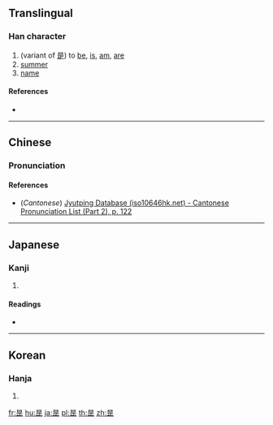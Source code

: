 {{also|是}}
==Translingual==

===Han character===
{{Han char|rn=72|rad=日|as=05|sn=9|four=|canj=AMYM|ids=⿱[[日]][[正]]}}

# (variant of [[是]]) to [[be]], [[is]], [[am]], [[are]]
# [[summer]]
# [[name]]

====References====
* {{Han ref|kx=0494.010|dkj=13860|dj=0858.070|hdz=21497.040|uh=6630|ud=26160}}

----

==Chinese==
{{zh-forms}}

===Pronunciation===
{{zh-pron
|m=shì
|c=si6,haa6
|mc=
|oc=
|ma=
|cat=v,pn
}}

====References====
* (''Cantonese'') [http://www.iso10646hk.net/jp/document/download.jsp Jyutping Database (iso10646hk.net) - Cantonese Pronunciation List (Part 2), p. 122]

----

==Japanese==

===Kanji===
{{ja-kanji|grade=|rs=日05}}

# {{defn|lang=ja|sort=日05}}

====Readings====
* {{ja-readings|on=[[し]] (shi)|kun=[[これ]] (kore)}}

----

==Korean==

===Hanja===
{{ko-hanja|hangeul=[[하]], [[시]]|eumhun=|rv=ha, si|mr=ha, si|y=ha, si}}

# {{defn|lang=ko|sort=日05}}

[[fr:昰]]
[[hu:昰]]
[[ja:昰]]
[[pl:昰]]
[[th:昰]]
[[zh:昰]]